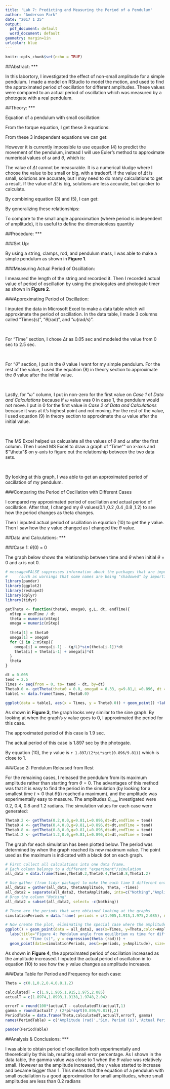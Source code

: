 ```yaml
---
title: 'Lab 7: Predicting and Measuring the Period of a Pendulum'
author: "Anderson Park"
date: "2017 1 25"
output:
  pdf_document: default
  word_document: default
geometry: margin=1in
urlcolor: blue
---
```


```r
knitr::opts_chunk$set(echo = TRUE)
```

##Abstract:
***

In this labortory, I investigated the effect of non-small amplitude for a simple pendulum. I made a model on RStudio to model the motion, and used to find the approximated period of oscillation for different amplitudes. These values were compared to an actual period of oscillation which was measured by a photogate with a real pendulum.

##Theory:
***

Equation of a pendulum with small oscillation:

\begin{align*}
  T = 2 \pi \sqrt{\frac{L}{g}} 
\end{align*}

From the torque equation, I get these 3 equations:

\begin{align}
  \tau = I*\alpha \\
  -mgL\sin(\theta) = mL^2\alpha \\
  \alpha = -\frac{g}{L}\sin(\theta) \\
\end{align}

From these 3 independent equations we can get:

\begin{align}
  \frac{d^2\theta}{dt^2} = -\frac{g}{L}\sin(\theta)
\end{align}

However it is currently impossible to use equation (4) to predict the movement of the pendulum, instead I will use Euler's method to approximate numerical values of $\omega$ and $\theta$, which is:

\begin{align}
  \omega(\Delta t) &= \omega(0) + \Delta t*\alpha(0) \\
  \theta(\Delta t) &= \theta(0) + \Delta t*\omega(\Delta t)
\end{align}

The value of $\Delta t$ cannot be measurable. It is a numerical kludge where I choose the value to be small or big, with a tradeoff. If the value of $\Delta t$ is small, solutions are accurate, but I may need to do many calculations to get a result. If the value of $\Delta t$ is big, solutions are less accurate, but quicker to calculate.

By combining equation (3) and (5), I can get:

\begin{align}
  \omega(\Delta t) = \omega(0) - \Delta t*\frac{g}{L}\sin(\theta)
\end{align}

By generalizing these relationships:

\begin{align}
  \theta(t+\Delta t) &= \theta(t) +\Delta t*\omega(t+\Delta t) \\
  \omega(t+\Delta t) &= \omega(t) -\Delta t*\frac{g}{L}\sin(\theta(t))
\end{align}

To compare to the small angle approximation (where period is independent of amplitude), it is useful to define the dimensionless quantity

\begin{align}
  \gamma = \frac{T_{\text{numerical}}}{T_{\text{small angle}}} = 
   \frac{T_{\text{apx.}}}{2 \pi \sqrt{\frac{L}{g}}} 
\end{align}

##Procedure:
***


###Set Up:

By using a string, clamps, rod, and pendulum mass, I was able to make a simple pendulum as shown in **Figure 1**.

\begin{center}
```r
knitr::include_graphics("./figure1ForPendulumReport.png")
```
\end{center}


###Measuring Actual Period of Oscillation:

I measured the length of the string and recorded it. Then I recorded actual value of period of oscillation by using the photogates and photogate timer as shown in **Figure 2**.


\begin{center}
```r
knitr::include_graphics("./figure2ForPendulumReport.png")
```
\end{center}

###Approximating Period of Oscillation:

I inputed the data in Microsoft Excel to make a data table which will approximate the period of oscillation. In the data table, I made 3 columns called "Times(s)", "$\theta$(rad)", and "$\omega$(rad/s)". 

\

For "Time" section, I chose $\Delta t$ as 0.05 sec and modeled the value from 0 sec to 2.5 sec.

\

For "$\theta$" section, I put in the $\theta$ value I want for my simple pendulum. For the rest of the value, I used the equation (8) in theory section to approximate the $\theta$ value after the initial value.

\

Lastly, for "$\omega$" column, I put in non-zero for the first value on *Case 1* of *Data and Calculations* because if $\omega$ value was 0 in case 1, the pendulum would not move. I put in 0 for the first value in *Case 2* of *Data and Calculations* because it was at it's highest point and not moving. For the rest of the value, I used equation (9) in theory section to approximate the $\omega$ value after the initial value.

\

The MS Excel helped us calcualate all the values of $\theta$ and $\omega$ after the first column. Then I used MS Excel to draw a graph of "Time"" on x-axis and $"\theta"$ on y-axis to figure out the relationship between the two data sets.

\

By looking at this graph, I was able to get an approximated period of oscillation of my pendulum. 

###Comparing the Period of Oscillation with Different Cases

I compared my approximated period of oscillation and actual period of oscillation. After that, I changed my $\theta$ values(0.1 ,0.2 ,0.4 ,0.8 ,1.2) to see how the period changes as theta changes.

Then I inputed actual period of oscillation in equation (10) to get the $\gamma$ value. Then I saw how the $\gamma$ value changed as I changed the $\theta$ value. 

##Data and Calculations:
***

###Case 1: $\theta(0)$ = 0
<br>

The graph below shows the relationship between time and $\theta$ when initial $\theta$ = 0 and $\omega$ is not 0.

```r
# message=FALSE suppresses information about the packages that are imported
#     (such as warnings that some names are being "shadowed" by importing packages that define the same functions)
library(pander)
library(ggplot2)
library(reshape2)
library(dplyr)
library(tidyr)

getTheta <- function(theta0, omega0, g,L, dt, endTime){
  nStep = endTime / dt
  theta = numeric(nStep)
  omega = numeric(nStep)
  
  theta[1] = theta0
  omega[1] = omega0
  for (i in 2:nStep){
    omega[i] = omega[i-1] - (g/L)*sin(theta[i-1])*dt
    theta[i] = theta[i-1] + omega[i]*dt
  }
  theta
}

dt = 0.005
tend = 2.5
Times <- seq(from = 0, to= tend - dt, by=dt)
Theta0.0 <- getTheta(theta0 = 0.0, omega0 = 0.33, g=9.81,L =0.896, dt = dt, endTime = tend)
table1 <- data.frame(Times, Theta0.0)
```

```r
ggplot(data = table1, aes(x = Times, y = Theta0.0)) + geom_point() +labs(title="Figure 3: Pendulum angle from equilbrium vs time for amplitude 0")
```


As shown in **Figure 3**, the graph looks very similar to the sine graph. By looking at when the graph's $y$ value goes to 0, I approximated the period for this case.

The approximated period of this case is 1.9 sec.

The actual period of this case is 1.897 sec by the photogate.

By equation (10), the $\gamma$ value is `r 1.897/(2*pi*sqrt(0.896/9.81))` which is close to 1.

###Case 2: Pendulum Released from Rest

For the remaining cases, I released the pendulum from its maximum amplitude rather than starting from $\theta = 0$. The advantages of this method was that it is easy to find the period in the simulation (by looking for a smallest time $t > 0$ that $\theta(t)$ reached a maximum), and the amplitude was experimentally easy to measure. The amplitudes $\theta_{\text{max}}$ investigated were 0.2, 0.4, 0.8 and 1.2 radians. The simulation values for each case were generated:
```r
Theta0.2 <- getTheta(0.2,0.0,g=9.81,L=0.896,dt=dt,endTime = tend)
Theta0.4 <- getTheta(0.4,0.0,g=9.81,L=0.896,dt=dt,endTime = tend)
Theta0.8 <- getTheta(0.8,0.0,g=9.81,L=0.896,dt=dt,endTime = tend)
Theta1.2 <- getTheta(1.2,0.0,g=9.81,L=0.896,dt=dt,endTime = tend)
```
The graph for each simulation has been plotted below. The period was determined by when the graph reached its new maximum value. The point used as the maximum is indicated with a black dot on each graph.

```r
# First collect all calculations into one data frame. 
# Each column belongs to a different "experiment"/simulation
all_data = data.frame(Times,Theta0.2,Theta0.4,Theta0.8,Theta1.2)

# Use gather (from tidyr package) to make the each time 5 different entries (one for each amplitude)
all_data2 = gather(all_data, thetaAmplitude, Theta, -Times)
all_data2 = separate(all_data2, thetaAmplitude, into=c("Nothing","Amplitude"),sep="a")
# Drop the column "Nothing"
all_data2 = subset(all_data2, select= -c(Nothing))

# These are the periods that were obtained looking at the graphs
simulationPeriods = data.frame( periods = c(1.905,1.915,1.975,2.085), Amplitude=c(0.2,0.4,0.8,1.2))

# Now create the plot, eliminating the special case where the amplitude was 0
ggplot() + geom_point(data = all_data2, aes(x=Times, y=Theta,color=Amplitude),size=0.4) +
  labs(title="Figure 4: Pendulum angle from equilbrium vs time for different amplitudes", 
       x = "Time (s)", y = expression(theta (rad))) + 
  geom_point(data=simulationPeriods, aes(x=periods, y=Amplitude), size=1.2)
```

As shown in **Figure 4**, the approximated period of oscillation increased as the amplitude increased. I inputed the actual period of oscillation in to equation (10) to see how the $\gamma$ value changes as amplitude increases.

###Data Table for Period and Frequency for each case:

```r
Theta = c(0.1,0.2,0.4,0.8,1.2)

calculatedT = c(1.9,1.905,1.915,1.975,2.085)
actualT = c(1.8974,1.8993,1.9138,1.9748,2.04)

errorT = round(100*(actualT - calculatedT)/actualT,1)
gamma = round(actualT / (2*pi*sqrt(0.896/9.81)),2)
PeriodTable = data.frame(Theta,calculatedT,actualT,errorT, gamma)
names(PeriodTable) = c('Amplitude (rad)','Sim. Period (s)','Actual Period (s)','Error (%)', 'gamma')

```

```r
pander(PeriodTable)
```

##Analysis & Conclusions:
***

I was able to obtain period of oscillation both experimentally and theoretically by this lab, resulting small error percentage. As I shown in the data table, the gamma value was close to 1 when the $\theta$ value was relatively small. However as the amplitude increased, the $\gamma$ value started to increase and became bigger than 1. This means that the equation of a pendulum with small osciallation is a good approximation for small amplitudes, where small amplitudes are less than 0.2 radians

